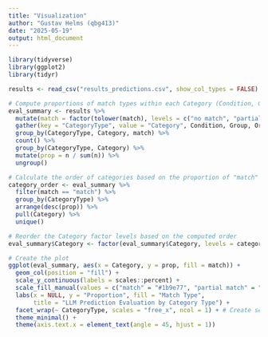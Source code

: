 ```yaml
---
title: "Visualization"
author: "Gustav Helms (qbg413)"
date: "2025-05-19"
output: html_document
---
```

```r
library(tidyverse)
library(ggplot2)
library(tidyr)
```

```r
results <- read_csv("results_predictions.csv", show_col_types = FALSE) 
```


```r
# Compute proportions of match types within each Category (Condition, Group, Organ)
eval_summary <- results %>%
  mutate(match = factor(tolower(match), levels = c("no match", "partial match", "match"))) %>% # Reorder match levels
  gather(key = "CategoryType", value = "Category", Condition, Group, Organ, Query) %>%
  group_by(CategoryType, Category, match) %>%
  count() %>%
  group_by(CategoryType, Category) %>%
  mutate(prop = n / sum(n)) %>%
  ungroup()

# Calculate the order of categories based on the proportion of "match"
category_order <- eval_summary %>%
  filter(match == "match") %>%
  group_by(CategoryType) %>%
  arrange(desc(prop)) %>%
  pull(Category) %>%
  unique()

# Reorder the Category factor levels based on the computed order
eval_summary$Category <- factor(eval_summary$Category, levels = category_order)

# Create the plot
ggplot(eval_summary, aes(x = Category, y = prop, fill = match)) +
  geom_col(position = "fill") +
  scale_y_continuous(labels = scales::percent) +
  scale_fill_manual(values = c("match" = "#1b9e77", "partial match" = "#d95f02", "no match" = "#7570b3")) +
  labs(x = NULL, y = "Proportion", fill = "Match Type",
       title = "LLM Prediction Evaluation by Category Type") +
  facet_wrap(~ CategoryType, scales = "free_x", ncol = 1) + # Create separate plots for each CategoryType
  theme_minimal() +
  theme(axis.text.x = element_text(angle = 45, hjust = 1))

```


